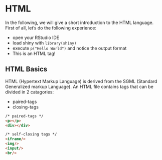 # HTML {#survival-kit-html}
In the following, we will give a short introduction to the HTML language. First of all, let's do the following experience:

  - open your RStudio IDE
  - load shiny with `library(shiny)`
  - execute `p("Hello World")` and notice the output format
  - This is an HTML tag!

## HTML Basics
HTML (Hypertext Markup Language) is derived from the SGML (Standard Generalized markup Language). An HTML file contains tags that can be divided in 2 catagories:

  - paired-tags
  - closing-tags

```html
/* paired-tags */
<p></p>
<div></div>

/* self-closing tags */
<iframe/>
<img/>
<input/>
<br/>
```



